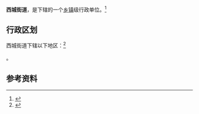 {{中国乡级行政区|21/08/81/002/000}}

'''西城街道'''，是{{PRC admin/fullname|21/08/81/002/000|3}}下辖的一个[[乡镇|乡镇]]级行政单位。<ref>{{PRC admin/ref sgc|{{PRC admin/parent|21/08/81/002/000}}}}</ref>

== 行政区划 ==

西城街道下辖以下地区：<ref>{{PRC admin/ref sgc|21/08/81/002/000}}</ref>

{{PRC admin/children|21/08/81/002/000}}。

== 参考资料 ==

{{reflist}}

{{行政区划小作品}}
{{PRC admin/navcat|21/08/81/002/000}}